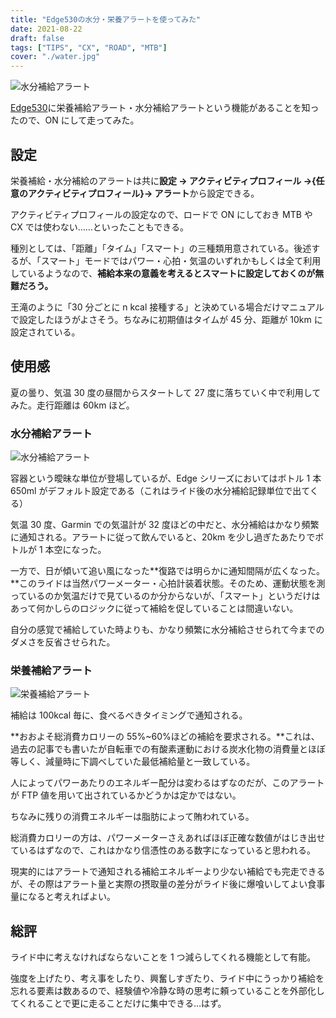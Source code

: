 ```yaml
---
title: "Edge530の水分・栄養アラートを使ってみた"
date: 2021-08-22
draft: false
tags: ["TIPS", "CX", "ROAD", "MTB"]
cover: "./water.jpg"
---
```


![水分補給アラート](./water.jpg)

[Edge530](https://amzn.to/3khwtkq)に栄養補給アラート・水分補給アラートという機能があることを知ったので、ON にして走ってみた。

<Amzn asin="B08DD3LRH3" />

## 設定

栄養補給・水分補給のアラートは共に**設定 → アクティビティプロフィール →\{任意のアクティビティプロフィール\}→ アラート**から設定できる。

アクティビティプロフィールの設定なので、ロードで ON にしておき MTB や CX では使わない……といったこともできる。

種別としては、「距離」「タイム」「スマート」の三種類用意されている。後述するが、「スマート」モードではパワー・心拍・気温のいずれかもしくは全て利用しているようなので、**補給本来の意義を考えるとスマートに設定しておくのが無難だろう。**

王滝のように「30 分ごとに n kcal 接種する」と決めている場合だけマニュアルで設定したほうがよさそう。ちなみに初期値はタイムが 45 分、距離が 10km に設定されている。

## 使用感

夏の曇り、気温 30 度の昼間からスタートして 27 度に落ちていく中で利用してみた。走行距離は 60km ほど。

### 水分補給アラート

![水分補給アラート](./water.jpg)

容器という曖昧な単位が登場しているが、Edge シリーズにおいてはボトル 1 本 650ml がデフォルト設定である（これはライド後の水分補給記録単位で出てくる）

気温 30 度、Garmin での気温計が 32 度ほどの中だと、水分補給はかなり頻繁に通知される。アラートに従って飲んでいると、20km を少し過ぎたあたりでボトルが 1 本空になった。

一方で、日が傾いて追い風になった**復路では明らかに通知間隔が広くなった。**このライドは当然パワーメーター・心拍計装着状態。そのため、運動状態を測っているのか気温だけで見ているのか分からないが、「スマート」というだけはあって何かしらのロジックに従って補給を促していることは間違いない。

自分の感覚で補給していた時よりも、かなり頻繁に水分補給させられて今までのダメさを反省させられた。

### 栄養補給アラート

![栄養補給アラート](./energy.jpg)

補給は 100kcal 毎に、食べるべきタイミングで通知される。

**おおよそ総消費カロリーの 55%~60%ほどの補給を要求される。**これは、過去の記事でも書いたが自転車での有酸素運動における炭水化物の消費量とほぼ等しく、減量時に下調べしていた最低補給量と一致している。

人によってパワーあたりのエネルギー配分は変わるはずなのだが、このアラートが FTP 値を用いて出されているかどうかは定かではない。

<LinkCard url="https://blog.gensobunya.net/post/2021/06/magma_cyclist/" />

ちなみに残りの消費エネルギーは脂肪によって賄われている。

総消費カロリーの方は、パワーメーターさえあればほぼ正確な数値がはじき出せているはずなので、これはかなり信憑性のある数字になっていると思われる。

現実的にはアラートで通知される補給エネルギーより少ない補給でも完走できるが、その際はアラート量と実際の摂取量の差分がライド後に爆喰いしてよい食事量になると考えればよい。

## 総評

ライド中に考えなければならないことを 1 つ減らしてくれる機能として有能。

強度を上げたり、考え事をしたり、興奮しすぎたり、ライド中にうっかり補給を忘れる要素は数あるので、経験値や冷静な時の思考に頼っていることを外部化してくれることで更に走ることだけに集中できる…はず。

<Amzn asin="B08DD3LRH3" />
